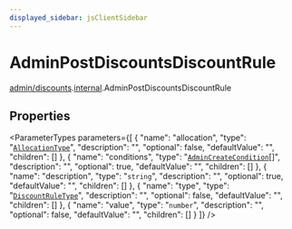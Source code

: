 ```yaml
---
displayed_sidebar: jsClientSidebar
---
```



# AdminPostDiscountsDiscountRule

[admin/discounts](../../modules/admin_discounts.mdx).[internal](../../admin_discounts/modules/admin_discounts.internal.mdx).AdminPostDiscountsDiscountRule

## Properties

<ParameterTypes parameters={[
  {
    "name": "allocation",
    "type": "[`AllocationType`](../enums/admin_collections.internal.AllocationType.mdx)",
    "description": "",
    "optional": false,
    "defaultValue": "",
    "children": []
  },
  {
    "name": "conditions",
    "type": "[`AdminCreateCondition`](admin_discounts.internal.AdminCreateCondition.mdx)[]",
    "description": "",
    "optional": true,
    "defaultValue": "",
    "children": []
  },
  {
    "name": "description",
    "type": "`string`",
    "description": "",
    "optional": true,
    "defaultValue": "",
    "children": []
  },
  {
    "name": "type",
    "type": "[`DiscountRuleType`](../enums/admin_collections.internal.DiscountRuleType.mdx)",
    "description": "",
    "optional": false,
    "defaultValue": "",
    "children": []
  },
  {
    "name": "value",
    "type": "`number`",
    "description": "",
    "optional": false,
    "defaultValue": "",
    "children": []
  }
]} />
